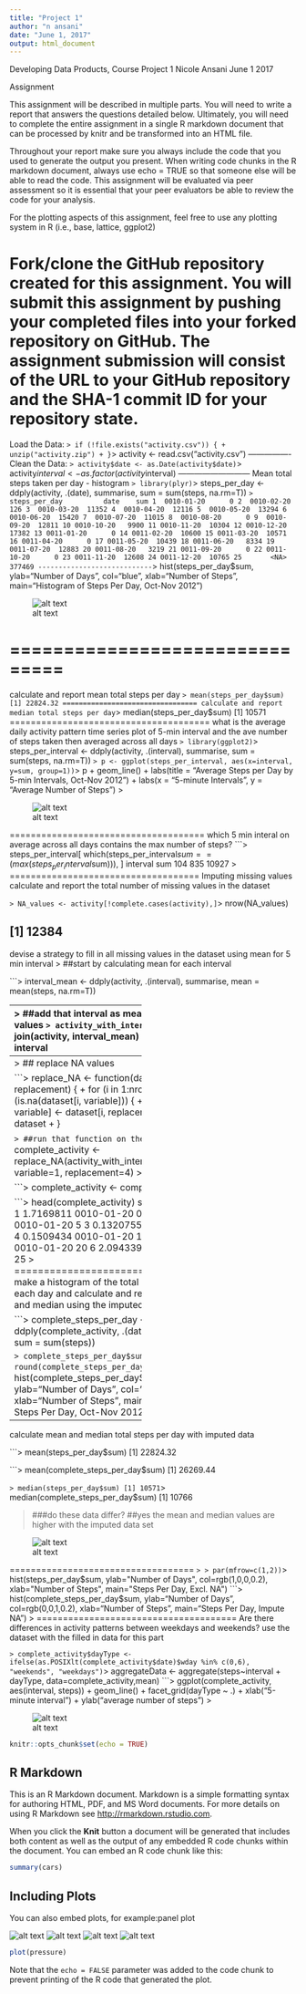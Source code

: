 ---
title: "Project 1"
author: "n ansani"
date: "June 1, 2017"
output: html_document
---
Developing Data Products, Course Project 1
Nicole Ansani
June 1 2017

Assignment

This assignment will be described in multiple parts. You will need to write a report that answers the questions detailed below. Ultimately, you will need to complete the entire assignment in a single R markdown document that can be processed by knitr and be transformed into an HTML file.

Throughout your report make sure you always include the code that you used to generate the output you present. When writing code chunks in the R markdown document, always use echo = TRUE so that someone else will be able to read the code. This assignment will be evaluated via peer assessment so it is essential that your peer evaluators be able to review the code for your analysis.

For the plotting aspects of this assignment, feel free to use any plotting system in R (i.e., base, lattice, ggplot2)

Fork/clone the GitHub repository created for this assignment. You will submit this assignment by pushing your completed files into your forked repository on GitHub. The assignment submission will consist of the URL to your GitHub repository and the SHA-1 commit ID for your repository state.
=============
Load the Data:
```> if (!file.exists("activity.csv")) {
+     unzip("activity.zip")
+ }
```> activity <- read.csv("activity.csv")
----------------
Clean the Data:
```> activity$date <- as.Date(activity$date)
```> activity$interval <- as.factor(activity$interval)
---------------------------
Mean total steps taken per day - histogram
```> library(plyr)
```> steps_per_day <- ddply(activity, .(date), summarise, sum = sum(steps, na.rm=T))
```> steps_per_day
         date    sum
1  0010-01-20      0
2  0010-02-20    126
3  0010-03-20  11352
4  0010-04-20  12116
5  0010-05-20  13294
6  0010-06-20  15420
7  0010-07-20  11015
8  0010-08-20      0
9  0010-09-20  12811
10 0010-10-20   9900
11 0010-11-20  10304
12 0010-12-20  17382
13 0011-01-20      0
14 0011-02-20  10600
15 0011-03-20  10571
16 0011-04-20      0
17 0011-05-20  10439
18 0011-06-20   8334
19 0011-07-20  12883
20 0011-08-20   3219
21 0011-09-20      0
22 0011-10-20      0
23 0011-11-20  12608
24 0011-12-20  10765
25       <NA> 377469
----------------------------
```> hist(steps_per_day$sum, ylab="Number of Days", col="blue", xlab="Number of Steps", main="Histogram of Steps Per Day, Oct-Nov 2012")

![alt text](average steps per day.png)


===============================
================================
calculate and report mean total steps per day
```> mean(steps_per_day$sum)
[1] 22824.32
=================================
calculate and report median total steps per day
```> median(steps_per_day$sum)
[1] 10571
======================================
what is the average daily activity pattern
time series plot of 5-min interval and the ave number of steps taken then averaged across all days
```> library(ggplot2)
```> steps_per_interval <- ddply(activity, .(interval), summarise, sum = sum(steps, na.rm=T))
```> p <- ggplot(steps_per_interval, aes(x=interval, y=sum, group=1)) 
```> p + geom_line() + labs(title = "Average Steps per Day by 5-min Intervals, Oct-Nov 2012") + labs(x = "5-minute Intervals", y = "Average Number of Steps")
> 

![alt text](histogram mean steps per day imputed data.png)


=====================================
which 5 min interal on average across all days contains the max number of steps?
```> steps_per_interval[ which(steps_per_interval$sum==(max(steps_per_interval$sum))), ]
    interval   sum
104      835 10927
> 
====================================
Imputing missing values
calculate and report the total number of missing values in the dataset

```> NA_values <- activity[!complete.cases(activity),]
```> nrow(NA_values)

[1] 12384
--------------------------------
devise a strategy to fill in all missing values in the dataset using mean for 5 min interval
> ##start by calculating mean for each interval

```> interval_mean <- ddply(activity, .(interval), summarise, mean = mean(steps, na.rm=T))

------------------------
> ##add that interval as mean for missing values
```> activity_with_interval_mean <- ```join(activity, interval_mean)
```Joining by: interval
--------------------------------
> ## replace NA values

```> replace_NA <- function(dataset, variable, replacement) {
+     for (i in 1:nrow(dataset)) {
+         if (is.na(dataset[i, variable])) {
+                 dataset[i, variable] <- dataset[i, replacement]
+         }
+     }
+     dataset
+ }

```> ##run that function on the dataset
```> complete_activity <- replace_NA(activity_with_interval_mean, variable=1, replacement=4)
> 

```> complete_activity <- complete_activity[, -4]

```> head(complete_activity)
      steps       date interval
1 1.7169811 0010-01-20        0
2 0.3396226 0010-01-20        5
3 0.1320755 0010-01-20       10
4 0.1509434 0010-01-20       15
5 0.0754717 0010-01-20       20
6 2.0943396 0010-01-20       25
> 
===================================
make a histogram of the total number of steps each day and calculate and report the mean and median using the imputed data set

```> complete_steps_per_day <- ddply(complete_activity, .(date), summarise, sum = sum(steps))

```> complete_steps_per_day$sum <- round(complete_steps_per_day$sum)
```> hist(complete_steps_per_day$sum, ylab="Number of Days", col="red", xlab="Number of Steps", main="Histogram of Steps Per Day, Oct-Nov 2012")
> 
---------------------------------
calculate mean and median total steps per day with imputed data

```> mean(steps_per_day$sum)
[1] 22824.32

```> mean(complete_steps_per_day$sum)
[1] 26269.44

```> median(steps_per_day$sum)
[1] 10571
```> median(complete_steps_per_day$sum)
[1] 10766

> ###do these data differ?
> ##yes  the mean and median values are higher with the imputed data set

![alt text](comparing histograms.png)


===================================
```> > par(mfrow=c(1,2)) 
```> hist(steps_per_day$sum, ylab="Number of Days", col=rgb(1,0,0,0.2), xlab="Number of Steps", main="Steps Per Day, Excl. NA")
```> hist(complete_steps_per_day$sum, ylab="Number of Days", col=rgb(0,0,1,0.2), xlab="Number of Steps", main="Steps Per Day, Impute NA")
> 
======================================
Are there differences in activity patterns between weekdays and weekends?
use the dataset with the filled in data for this part

```> complete_activity$dayType <- ifelse(as.POSIXlt(complete_activity$date)$wday %in% c(0,6), "weekends", "weekdays")
```> aggregateData <- aggregate(steps~interval + dayType, data=complete_activity,mean)
```> ggplot(complete_activity, aes(interval, steps)) + geom_line() + facet_grid(dayType ~ .) + xlab("5-minute interval") + ylab("average number of steps")
> 

![alt text](panel plots.png)



```{r setup, include=FALSE}
knitr::opts_chunk$set(echo = TRUE)
```

## R Markdown

This is an R Markdown document. Markdown is a simple formatting syntax for authoring HTML, PDF, and MS Word documents. For more details on using R Markdown see <http://rmarkdown.rstudio.com>.

When you click the **Knit** button a document will be generated that includes both content as well as the output of any embedded R code chunks within the document. You can embed an R code chunk like this:

```{r cars}
summary(cars)
```

## Including Plots

You can also embed plots, for example:panel plot

![alt text](average steps per day.png)
![alt text](comparing histograms.png)
![alt text](histogram mean steps per day imputed data.png)
![alt text](panel plots.png)

```{r pressure, echo=FALSE}
plot(pressure)
```

Note that the `echo = FALSE` parameter was added to the code chunk to prevent printing of the R code that generated the plot.
